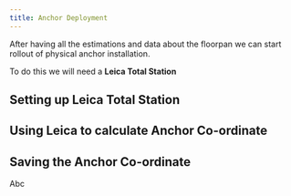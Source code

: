 ```yaml
---
title: Anchor Deployment
---
```


After having all the estimations and data about the floorpan we can start rollout of physical anchor installation. 

To do this we will need a **Leica Total Station** 

## Setting up Leica Total Station
## Using Leica to calculate Anchor Co-ordinate
## Saving the Anchor Co-ordinate 

Abc